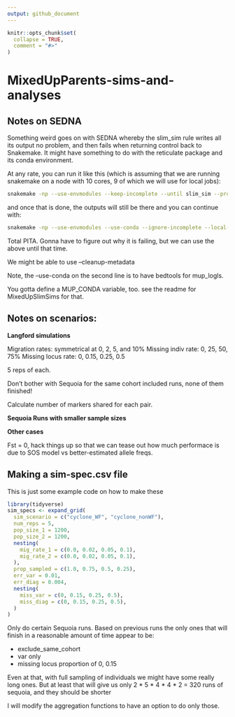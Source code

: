 ```yaml
---
output: github_document
---
```


<!-- README.md is generated from README.Rmd. Please edit that file -->

```r
knitr::opts_chunk$set(
  collapse = TRUE,
  comment = "#>"
)
```

# MixedUpParents-sims-and-analyses


## Notes on SEDNA

Something weird goes on with SEDNA whereby the slim_sim rule writes all its output
no problem, and then fails when returning control back to Snakemake.  It might
have something to do with the reticulate package and its conda environment.

At any rate, you can run it like this (which is assuming that we are running snakemake
on a node with 10 cores, 9 of which we will use for local jobs):
```sh
snakemake -np --use-envmodules --keep-incomplete --until slim_sim --profile hpcc-profiles/slurm/sedna
```
and once that is done, the outputs will still be there and you can continue with:
```sh
snakemake -np --use-envmodules --use-conda --ignore-incomplete --local-cores 9 --profile hpcc-profiles/slurm/sedna
```

Total PITA.  Gonna have to figure out why it is failing, but we can use the above
until that time.

We might be able to use --cleanup-metadata 

Note, the --use-conda on the second line is to have bedtools for mup_logls.

You gotta define a MUP_CONDA variable, too. see the readme for MixedUpSlimSims for that.






## Notes on scenarios:

**Langford simulations**

Migration rates: symmetrical at 0, 2, 5, and 10%
Missing indiv rate: 0, 25, 50, 75%
Missing locus rate: 0, 0.15, 0.25, 0.5

5 reps of each.

Don't bother with Sequoia for the same cohort included runs, none of them
finished!

Calculate number of markers shared for each pair.


**Sequoia Runs with smaller sample sizes**

**Other cases**

Fst = 0, hack things up so that we can tease out how much performace is due to SOS
model vs better-estimated allele freqs.


## Making a sim-spec.csv file

This is just some example code on how to make these
```r
library(tidyverse)
sim_specs <- expand_grid(
  sim_scenario = c("cyclone_WF", "cyclone_nonWF"),
  num_reps = 5,
  pop_size_1 = 1200,
  pop_size_2 = 1200,
  nesting(
    mig_rate_1 = c(0.0, 0.02, 0.05, 0.1),
    mig_rate_2 = c(0.0, 0.02, 0.05, 0.1),
  ),
  prop_sampled = c(1.0, 0.75, 0.5, 0.25),
  err_var = 0.01,
  err_diag = 0.004,
  nesting(
    miss_var = c(0, 0.15, 0.25, 0.5),
    miss_diag = c(0, 0.15, 0.25, 0.5),
  )
)
```

Only do certain Sequoia runs.  Based on previous runs the only ones that will finish
in a reasonable amount of time appear to be:

- exclude_same_cohort
- var only
- missing locus proportion of 0, 0.15

Even at that, with full sampling of individuals we might have some really long ones. But at least that will give us only  2 * 5 * 4 * 4 * 2 = 320 runs of sequoia, and they should be shorter

I will modify the aggregation functions to have an option to do only those.
